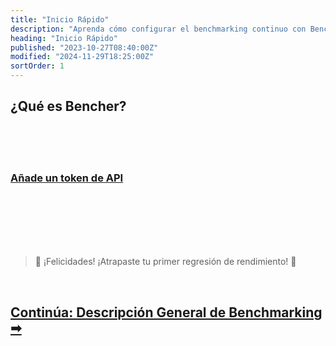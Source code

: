 ```yaml
---
title: "Inicio Rápido"
description: "Aprenda cómo configurar el benchmarking continuo con Bencher Cloud"
heading: "Inicio Rápido"
published: "2023-10-27T08:40:00Z"
modified: "2024-11-29T18:25:00Z"
sortOrder: 1
---
```



## ¿Qué es Bencher?

<BencherIntro />

<br />

<QSInstallCli />

<br />

<QSBencherCloud />

<br />

<QSApiToken>
    <h3><a id="add-api-token" href="/console/users/tokens/add?back=L2VzL2RvY3MvdHV0b3JpYWwvcXVpY2stc3RhcnQvI2FkZC1hcGktdG9rZW4=">Añade un token de API</a></h3>
</QSApiToken>

<br />

<QSCreateProject />

<br />

<QSRunReport />

<br />

<QSGenerateAlert />

<br />
<br />

> 🐰 ¡Felicidades! ¡Atrapaste tu primer regresión de rendimiento! 🎉

<br />

<h2><a href="/es/docs/explanation/benchmarking/">Continúa: Descripción General de Benchmarking ➡</a></h2>